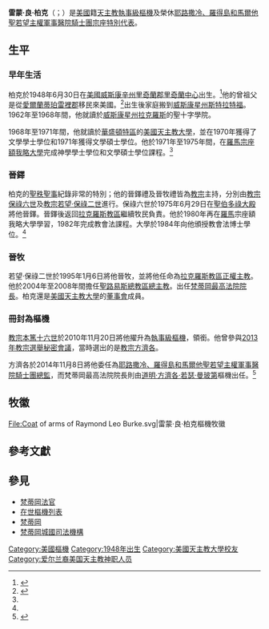 {{Blpsources|time=2020-01-16T19:18:42+00:00}}
{{NoteTA
|T=zh-hk:雷蒙·良·柏克; zh-tw:雷孟·良·柏克;
|1=zh-hk:雷蒙; zh-tw:雷孟;
|2=zh-hk:亞加大; zh-tw:佳德;
|3=zh-hans:哥特; zh-hant:哥德;
}}
{{Infobox Christian leader
| type             = Cardinal
| honorific-prefix = 
| name             = 雷蒙·良·柏克<br />Raymond Leo Burke
| honorific-suffix =
| title            = [[天主教聖路易斯總教區|聖路易斯總教區榮休總主教]]<br>[[馬爾他騎士團|耶路撒冷、羅得島和馬爾他聖若望主權<br />軍事醫院騎士榮休宗座特別代表]]
| native_name      = Raymond Leo Burke
| image            = Archbishop Raymond Leo Burke.jpg
| imagesize        = 
| caption          = 
| archdiocese      = [[馬爾他騎士團|馬爾他騎士團]]
| diocese          = 
| see              = 
| elected          = 
| appointed        = 
| term             = 
| term_start       = 2008年6月27日
| quashed          = 2014年11月8日
| term_end         = 
| predecessor      = [[保祿·薩爾蒂|保祿·薩爾蒂]]
| opposed          =
| successor        = {{link-en|西爾瓦諾·瑪麗亞·托馬西|Silvano Maria Tomasi|西爾瓦諾·瑪麗亞·托馬西}}
| other_post       = {{unbulleted list|{{link-en|哥德的聖亞加大堂 (羅馬)|Sant'Agata de' Goti, Rome|哥德的聖亞加大執事區領銜執事}}|[[美國天主教大學|美國天主教大學]][[董事會|董事會]]成員}}
<!---------- Orders ---------->
| ordination       = 1975年6月29日
| ordinated_by     = [[教宗保祿六世|教宗保祿六世]]
| consecration     = 1995年1月6日
| consecrated_by   = [[教宗若望·保祿二世|教宗若望·保祿二世]]
| cardinal         = 2010年11月20日
| created_cardinal_by = [[教宗本篤十六世|教宗本篤十六世]]
| rank             = [[樞機|執事級樞機]]
<!---------- Personal details ---------->
| birth_name       = Raymond Leo Burke
| birth_date       = {{Birth date|1948|6|30}}
| birth_place      = [[美國|美國]][[威斯康辛州|威斯康辛州]][[里奇蘭郡_(威斯康辛州)|里奇蘭郡]][[里奇蘭中心_(威斯康辛州)|里奇蘭中心]]
| death_date       = 
| death_place      = 
| buried           = 
| nationality      = [[File:Flag_of_United_States.svg|22px]][[美國|美國]]
| religion         = [[天主教|天主教]]
| residence        = 
| parents          = 
| profession       = 
| previous_post    = {{unbulleted list|[[天主教拉克羅斯教區|拉克羅斯教區主教]]（1994年－2003年）|[[天主教聖路易斯總教區|聖路易斯總教區總主教]]（2004年－2008年）|[[梵蒂岡法官|梵蒂岡最高法院院長]]（2008年－2014年）}}
| education        =
| alma_mater       = 
| motto            = Secundum Cor Tuum
| coat_of_arms     = Coat of arms of Raymond Leo Burke.svg
}}

'''雷蒙·良·柏克'''（{{lang-en|Raymond Leo Burke}}；{{bd|1948年|6月30日|catIdx=Raymond Leo Burke}}）是[[美國|美國]]籍[[天主教|天主教]][[樞機|執事級樞機]]及榮休[[馬爾他騎士團|耶路撒冷、羅得島和馬爾他聖若望主權軍事醫院騎士團宗座特別代表]]。

==生平==

===早年生活===
柏克於1948年6月30日在[[美國|美國]][[威斯康辛州|威斯康辛州]][[里奇蘭郡_(威斯康辛州)|里奇蘭郡]][[里奇蘭中心_(威斯康辛州)|里奇蘭中心]]出生。<ref name="stlcv">{{Cite web |url=http://archstl.org/archstl/page/raymond-leo-cardinal-burke |title=Archdiocese of St. Louis – Archbishop Raymond Leo Burke |access-date=2016-04-20 |archive-url=https://web.archive.org/web/20110718112733/http://archstl.org/archstl/page/raymond-leo-cardinal-burke |archive-date=2011-07-18 |dead-url=yes }}</ref>他的曾祖父是從[[愛爾蘭|愛爾蘭]][[蒂珀雷裡郡|蒂珀雷裡郡]]移民來美國。<ref>{{Cite web |url=http://www.independent.ie/regionals/corkman/news/senior-vatican-figure-comes-home-to-cullen-27078514.html |title=''independent.ie'' |accessdate=2016-04-20 |archive-date=2016-04-22 |archive-url=https://web.archive.org/web/20160422075612/http://www.independent.ie/regionals/corkman/news/senior-vatican-figure-comes-home-to-cullen-27078514.html |dead-url=no }}</ref>出生後家庭搬到[[威斯康星州|威斯康星州]][[斯特拉特福|斯特拉特福]]。1962年至1968年間，他就讀於[[威斯康星州|威斯康星州]][[拉克羅斯|拉克羅斯]]的聖十字學院。

1968年至1971年間，他就讀於[[華盛頓特區|華盛頓特區]]的[[美國天主教大學|美國天主教大學]]，並在1970年獲得了文學學士學位和1971年獲得文學碩士學位。他於1971年至1975年間，在[[羅馬|羅馬]][[宗座額我略大學|宗座額我略大學]]完成神學學士學位和文學碩士學位課程。<ref name="stlcv" />

===晉鐸===
柏克的[[聖秩聖事|聖秩聖事]]紀錄非常的特別；他的晉鐸禮及晉牧禮皆為[[教宗|教宗]]主持，分別由[[教宗保祿六世|教宗保祿六世]]及[[教宗若望·保祿二世|教宗若望·保祿二世]]進行。保祿六世於1975年6月29日在[[聖伯多祿大殿|聖伯多祿大殿]]將他晉鐸。晉鐸後返回[[天主教拉克羅斯教區|拉克羅斯教區]]繼續牧民負責。他於1980年再在[[羅馬|羅馬]]宗座額我略大學學習，1982年完成教會法課程。大學於1984年向他頒授教會法博士學位。<ref name="stlcv" />

===晉牧===
若望·保祿二世於1995年1月6日將他晉牧，並將他任命為[[天主教拉克羅斯教區|拉克羅斯教區正權主教]]。他於2004年至2008年間擔任[[天主教聖路易斯總教區|聖路易斯總教區總主教]]。出任[[梵蒂岡法官|梵蒂岡最高法院院長]]。柏克還是[[美國天主教大學|美國天主教大學]]的[[董事會|董事會]]成員。

===冊封為樞機===
[[教宗本篤十六世|教宗本篤十六世]]於2010年11月20日將他擢升為[[樞機|執事級樞機]]，領{{link-en|哥德的聖亞加大堂 (羅馬)|Sant'Agata de' Goti, Rome|哥德的聖亞加大執事區執事}}銜。他曾參與[[2013年教宗選舉秘密會議|2013年教宗選舉秘密會議]]，當時選出的是[[教宗方濟各|教宗方濟各]]。

方濟各於2014年11月8日將他委任為[[馬爾他騎士團|耶路撒冷、羅得島和馬爾他聖若望主權軍事醫院騎士團總監]]，而梵蒂岡最高法院院長則由[[道明·方濟各·若瑟·曼玻第|道明·方濟各·若瑟·曼玻第]]樞機出任。<ref>{{Cite web |url=http://www.cbc.ca/news/world/pope-francis-demotes-u-s-cardinal-raymond-burke-1.2828756 |title=Pope Francis demotes U.S. Cardinal Raymond Burke |accessdate=2014-11-11 |archive-date=2014-11-11 |archive-url=https://web.archive.org/web/20141111035955/http://www.cbc.ca/news/world/pope-francis-demotes-u-s-cardinal-raymond-burke-1.2828756 |dead-url=no }}</ref>

== 牧徽 ==
<gallery>
File:Coat of arms of Raymond Leo Burke.svg|雷蒙·良·柏克樞機牧徽
</gallery>

==參考文獻==
{{reflist}}

==參見==
* [[梵蒂岡法官|梵蒂岡法官]]
* [[在世樞機列表|在世樞機列表]]
* [[梵蒂岡|梵蒂岡]]
* [[梵蒂岡城國司法機構|梵蒂岡城國司法機構]]

{{樞機團}}
{{Authority control}}
[[Category:美國樞機|Category:美國樞機]]
[[Category:1948年出生|Category:1948年出生]]
[[Category:美國天主教大學校友|Category:美國天主教大學校友]]
[[Category:爱尔兰裔美国天主教神职人员|Category:爱尔兰裔美国天主教神职人员]]
{{DEFAULTSORT:Burke, Raymond Leo}}
